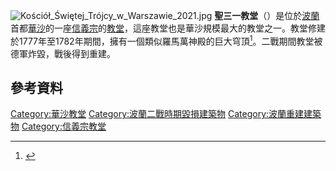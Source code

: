 [[File:Kościół_Świętej_Trójcy_w_Warszawie_2021.jpg|thumb]]
'''聖三一教堂'''（{{lang-pl|Kościół Świętej Trójcy}}）是位於[[波蘭|波蘭]]首都[[華沙|華沙]]的一座[[信義宗|信義宗]]的[[教堂|教堂]]，這座教堂也是華沙規模最大的教堂之一。教堂修建於1777年至1782年期間，擁有一個類似羅馬萬神殿的巨大穹頂<ref name="warszawa">{{en icon}} {{cite web  |author =  |url = http://www.um.warszawa.pl/v_syrenka/perelki/index_en.php?mi_id=92&dz_id=11 |title = Holy Trinity Evangelical Church |work = um.warszawa.pl |publisher =  |pages =  |page =  |date =  |accessdate = 2008-02-18}}</ref>。二戰期間教堂被德軍炸毀，戰後得到重建。
{{commonscat|Parafia św. Trójcy w Warszawie}}
==參考資料==
{{Reflist}}
{{coord|52.2386111111|N|21.0116666667|E|source:dewiki_region:PL_type:landmark|format=dms|display=title}}

[[Category:華沙教堂|Category:華沙教堂]]
[[Category:波蘭二戰時期毀損建築物|Category:波蘭二戰時期毀損建築物]]
[[Category:波蘭重建建築物|Category:波蘭重建建築物]]
[[Category:信義宗教堂|Category:信義宗教堂]]